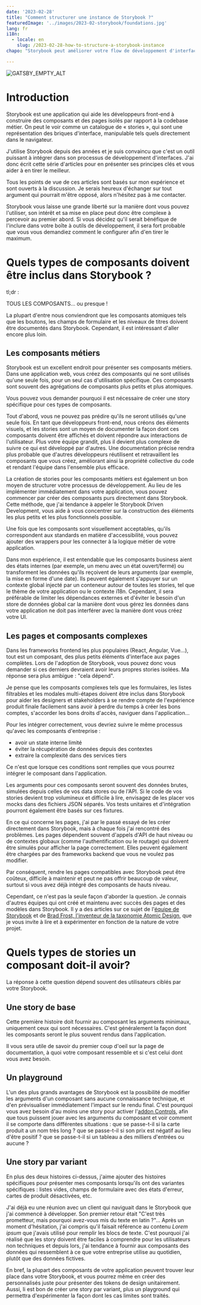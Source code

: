 ```yaml
---
date: '2023-02-28'
title: "Comment structurer une instance de Storybook ?"
featuredImage: '../images/2023-02-storybook/foundations.jpg'
lang: fr
i18n:
  - locale: en
    slug: /2023-02-28-how-to-structure-a-storybook-instance
chapo: "Storybook peut améliorer votre flow de développement d'interfaces. Mais malgré sa puissance, certaines équipes frontend hésitent encore à l'intégrer à leur workflow. Dans cette série d'articles, nous explorerons comment configurer Storybook pour vous aider à atteindre plus rapidement vos objectifs business."

---
```


<Image align="right" caption="Photo par Ivan Bandura">

![GATSBY_EMPTY_ALT](../images/2023-02-storybook/foundations.jpg)

</Image>

# **Introduction**

Storybook est une application qui aide les développeurs front-end à construire des composants et des pages isolés par rapport à la codebase métier. On peut le voir comme un catalogue de « stories », qui sont une représentation des briques d'interface, manipulable tels quels directement dans le navigateur.

J'utilise Storybook depuis des années et je suis convaincu que c'est un outil puissant à intégrer dans son processus de développement d'interfaces. J'ai donc écrit cette série d'articles pour en présenter ses principes clés et vous aider à en tirer le meilleur.

Tous les points de vue de ces articles sont basés sur mon expérience et sont ouverts à la discussion. Je serais heureux d'échanger sur tout argument qui pourrait m'être opposé, alors n'hésitez pas à me contacter.

Storybook vous laisse une grande liberté sur la manière dont vous pouvez l'utiliser, son intérêt et sa mise en place peut donc être complexe à percevoir au premier abord. Si vous décidez qu'il serait bénéfique de l'inclure dans votre boîte à outils de développement, il sera fort probable que vous vous demandiez comment le configurer afin d'en tirer le maximum.

# **Quels types de composants doivent être inclus dans Storybook ?**

tl;dr :

TOUS LES COMPOSANTS... ou presque !

La plupart d'entre nous conviendront que les composants atomiques tels que les boutons, les champs de formulaire et les niveaux de titres doivent être documentés dans Storybook. Cependant, il est intéressant d'aller encore plus loin.

## Les c**omposants métiers**

Storybook est un excellent endroit pour présenter ses composants métiers. Dans une application web, vous créez des composants qui ne sont utilisés qu'une seule fois, pour un seul cas d'utilisation spécifique. Ces composants sont souvent des agrégations de composants plus petits et plus atomiques.

Vous pouvez vous demander pourquoi il est nécessaire de créer une story spécifique pour ces types de composants.

Tout d'abord, vous ne pouvez pas prédire qu'ils ne seront utilisés qu'une seule fois. En tant que développeurs front-end, nous créons des éléments visuels, et les stories sont un moyen de documenter la façon dont ces composants doivent être affichés et doivent répondre aux interactions de l'utilisateur. Plus votre équipe grandit, plus il devient plus complexe de suivre ce qui est développé par d'autres. Une documentation précise rendra plus probable que d'autres développeurs réutilisent et retravaillent les composants que vous créez, améliorant ainsi la propriété collective du code et rendant l'équipe dans l'ensemble plus efficace.

La création de stories pour les composants métiers est également un bon moyen de structurer votre processus de développement. Au lieu de les implémenter immédiatement dans votre application, vous pouvez commencer par créer des composants purs directement dans Storybook. Cette méthode, que j'ai tendance à appeler le Storybook Driven Development, vous aide à vous concentrer sur la construction des éléments les plus petits et les plus fonctionnels possible.

Une fois que les composants sont visuellement acceptables, qu'ils correspondent aux standards en matière d'accessibilité, vous pouvez ajouter des wrappers pour les connecter à la logique métier de votre application.

Dans mon expérience, il est entendable que les composants business aient des états internes (par exemple, un menu avec un état ouvert/fermé) ou transforment les données qu'ils reçoivent de leurs arguments (par exemple, la mise en forme d'une date). Ils peuvent également s'appuyer sur un contexte global injecté par un conteneur autour de toutes les stories, tel que le thème de votre application ou le contexte i18n. Cependant, il sera préférable de limiter les dépendances externes et d'éviter le besoin d'un store de données global car la manière dont vous gérez les données dans votre application ne doit pas interférer avec la manière dont vous créez votre UI.

## Les p**ages et composants complexes**

Dans les frameworks frontend les plus populaires (React, Angular, Vue…), tout est un composant, des plus petits éléments d'interface aux pages complètes. Lors de l'adoption de Storybook, vous pouvez donc vous demander si ces derniers devraient avoir leurs propres stories isolées. Ma réponse sera plus ambigue : "cela dépend".

Je pense que les composants complexes tels que les formulaires, les listes filtrables et les modales multi-étapes doivent être inclus dans Storybook pour aider les designers et stakeholders à se rendre compte de l'expérience produit finale facilement sans avoir à perdre du temps à créer les bons comptes, s'accorder les bons droits d'accès, naviguer dans l'application…

Pour les intégrer correctement, vous devriez suivre le même processus qu'avec les composants d'entreprise :

- avoir un state interne limité
- éviter la récupération de données depuis des contextes
- extraire la complexité dans des services tiers

Ce n'est que lorsque ces conditions sont remplies que vous pourrez intégrer le composant dans l'application.

Les arguments pour ces composants seront souvent des données brutes, simulées depuis celles de vos data stores ou de l'API. Si le code de vos stories devient trop volumineux et difficile à lire, envisagez de les placer vos mocks dans des fichiers JSON séparés. Vos tests unitaires et d'intégration pourront également être basés sur ces fixtures.

En ce qui concerne les pages, j'ai par le passé essayé de les créer directement dans Storybook, mais à chaque fois j'ai rencontré des problèmes. Les pages dépendent souvent d'appels d'API de haut niveau ou de contextes globaux (comme l'authentification ou le routage) qui doivent être simulés pour afficher la page correctement. Elles peuvent également être chargées par des frameworks backend que vous ne voulez pas modifier.

Par conséquent, rendre les pages compatibles avec Storybook peut être coûteux, difficile à maintenir et peut ne pas offrir beaucoup de valeur, surtout si vous avez déjà intégré des composants de hauts niveau.

Cependant, ce n'est pas la seule façon d'aborder la question. Je connais d'autres équipes qui ont créé et maintenu avec succès des pages et des modèles dans Storybook. Il y a des articles sur ce sujet de l'[équipe de Storybook](https://storybook.js.org/docs/react/writing-stories/build-pages-with-storybook) et de [Brad Frost, l'inventeur de la taxonomie Atomic Design](https://bradfrost.com/blog/post/atomic-design-and-storybook/), que je vous invite à lire et à expérimenter en fonction de la nature de votre projet.

# **Quels types de stories un composant doit-il avoir?**

La réponse à cette question dépend souvent des utilisateurs ciblés par votre Storybook.

## **Une story de base**

Cette première histoire doit fournir au composant les arguments minimaux, uniquement ceux qui sont nécessaires. C'est généralement la façon dont les composants seront le plus souvent rendus dans l'application.

Il vous sera utile de savoir du premier coup d'oeil sur la page de documentation, à quoi votre composant ressemble et si c'est celui dont vous avez besoin.

## **Un playground**

L'un des plus grands avantages de Storybook est la possibilité de modifier les arguments d'un composant sans aucune connaissance technique, et d'en prévisualiser immédiatement l'impact sur le rendu final. C'est pourquoi vous avez besoin d'au moins une story pour activer l'[addon Controls](https://storybook.js.org/docs/react/essentials/controls), afin que tous puissent jouer avec les arguments du composant et voir comment il se comporte dans différentes situations : que se passe-t-il si la carte produit a un nom très long ? que se passe-t-il si son prix est négatif au lieu d'être positif ? que se passe-t-il si un tableau a des milliers d'entrées ou aucune ?

## **Une story par variant**

En plus des deux histoires ci-dessus, j'aime ajouter des histoires spécifiques pour présenter mes composants lorsqu'ils ont des variantes spécifiques : listes vides, champs de formulaire avec des états d'erreur, cartes de produit désactivées, etc.

J'ai déjà eu une réunion avec un client qui naviguait dans le Storybook que j'ai commencé à développer. Son premier retour était "C'est très prometteur, mais pourquoi avez-vous mis du texte en latin ?"… Après un moment d'hésitation, j'ai compris qu'il faisait référence au contenu *Lorem ipsum* que j'avais utilisé pour remplir les blocs de texte. C'est pourquoi j'ai réalisé que les story doivent être faciles à comprendre pour les utilisateurs non techniques et depuis lors, j'ai tendance à fournir aux composants des données qui ressemblent à ce que votre entreprise utilise au quotidien, plutôt que des données fictives.

En bref, la plupart des composants de votre application peuvent trouver leur place dans votre Storybook, et vous pourrez même en créer des personnalisés juste pour présenter des tokens de design unitairement. Aussi, Ii est bon de créer une story par variant, plus un playground qui permettra d'expérimenter la façon dont les cas limites sont traités.